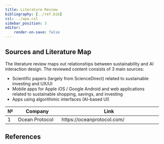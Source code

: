 ```yaml
---
title: Literature Review
bibliography: [../ref.bib]
csl: ../apa.csl
sidebar_position: 3
editor:
    render-on-save: false
---
```


```{=mdx}
import Figure from '/src/components/Figure'
import Literature from '/research/images/literature.png'
```

## Sources and Literature Map

The literature review maps out relationships between sustainability and AI interaction design. The reviewed content consists of 3 main sources:

- Scientific papers (largely from ScienceDirect) related to sustainable investing and UX/UI
- Mobile apps for Apple iOS / Google Android and web applications related to sustainable shopping, savings, and investing
- Apps using algorithimic interfaces (AI-based UI)

| №   | Company                                                                       | Link                                     |
| --- | ------------------- | ------------------------------------------- |
| 1   | Ocean Protocol         | https://oceanprotocol.com/     |



```{=mdx}
<Figure caption="Select example papers from the Literature Review" src={Literature} />
```

## References